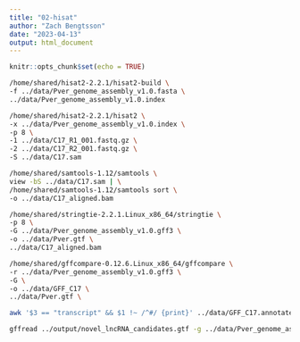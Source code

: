 ```yaml
---
title: "02-hisat"
author: "Zach Bengtsson"
date: "2023-04-13"
output: html_document
---
```


```r
knitr::opts_chunk$set(echo = TRUE)
```


```bash
/home/shared/hisat2-2.2.1/hisat2-build \
-f ../data/Pver_genome_assembly_v1.0.fasta \
../data/Pver_genome_assembly_v1.0.index

```
``` bash
/home/shared/hisat2-2.2.1/hisat2 \
-x ../data/Pver_genome_assembly_v1.0.index \
-p 8 \
-1 ../data/C17_R1_001.fastq.gz \
-2 ../data/C17_R2_001.fastq.gz \
-S ../data/C17.sam
```

```bash
/home/shared/samtools-1.12/samtools \
view -bS ../data/C17.sam | \
/home/shared/samtools-1.12/samtools sort \
-o ../data/C17_aligned.bam
```

```bash
/home/shared/stringtie-2.2.1.Linux_x86_64/stringtie \
-p 8 \
-G ../data/Pver_genome_assembly_v1.0.gff3 \
-o ../data/Pver.gtf \
../data/C17_aligned.bam
```

```bash
/home/shared/gffcompare-0.12.6.Linux_x86_64/gffcompare \
-r ../data/Pver_genome_assembly_v1.0.gff3 \
-G \
-o ../data/GFF_C17 \
../data/Pver.gtf \
```

```bash
awk '$3 == "transcript" && $1 !~ /^#/ {print}' ../data/GFF_C17.annotated.gtf | grep 'class_code "u"' | awk '$5 - $4 > 199 {print}' > ../output/novel_lncRNA_candidates.gtf
```

```bash
gffread ../output/novel_lncRNA_candidates.gtf -g ../data/Pver_genome_assembly_v1.0-valid.gtf -w ../output/novel_lncRNA_candidates.fasta
```
